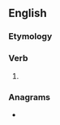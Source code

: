 ==English==

===Etymology===
{{suffix|en|lance|eth}}

===Verb===
{{head|en|verb form}}

# {{en-archaic third-person singular of|lance}}

===Anagrams===
* {{anagrams|en|a=acehlnt|cleanth}}